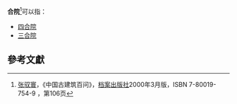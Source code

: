 '''合院'''<ref> [[张驭寰|张驭寰]]，《中国古建筑百问》，[[档案出版社|档案出版社]]2000年3月版，ISBN 7-80019-754-9 ，第106页</ref>可以指：
* [[四合院|四合院]]
* [[三合院|三合院]]

== 參考文獻 ==
{{Reflist}}

{{Disambig|cat=二字建築物消歧義}}